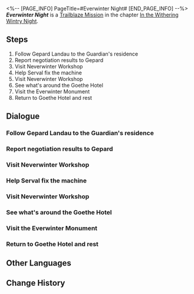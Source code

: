 <%-- [PAGE_INFO]
PageTitle=#Everwinter Night#
[END_PAGE_INFO] --%>
{{Stub|Dialogue.}}
{{Mission Infobox
|id            = 1010201
|title         = 
|image         = Mission Everwinter Night.png{{subst:void|<!--$UPLOAD:<<SpriteOutput/Chronicle/1010201.png>-<Mission Everwinter Night.png>-<Fate's Atlas Images>>-->}}
|type          = Trailblaze
|event_name    = 
|chapter       = In the Withering Wintry Night
|requirements  = [[Trailblaze Mission]] ''[[Travelers on a Winter Night]]'' completed
|summary       = From the Silvermane Guards, you have learned that the city named Belobog stands as the sole settlement in Jarilo-VI, serving as humanity's last bastion.<br />The Trailblazers meet the Supreme Guardian of Belobog, but their meeting takes an unexpected turn with an act of betrayal...
|characters    = March 7th; Serval; Trailblazer
|startLocation = [[Jarilo-VI]] - [[Administrative District]]
|world         = Jarilo-VI
|area          = Administrative District
|prev          = Travelers on a Winter Night
|next          = You Can Run, But You Can't Hide
|rewards       = Trailblaze EXP*600; Adventure Log*3; Condensed Aether*1; Credit*6,000
}}
'''''Everwinter Night''''' is a [[Trailblaze Mission]] in the chapter [[In the Withering Wintry Night]].

==Steps==
# Follow Gepard Landau to the Guardian's residence
# Report negotiation results to Gepard
# Visit Neverwinter Workshop
# Help Serval fix the machine
# Visit Neverwinter Workshop
# See what's around the Goethe Hotel
# Visit the Everwinter Monument
# Return to Goethe Hotel and rest

<!--
==Gameplay Notes==

--><!--
==Trial Character==

-->
==Dialogue==
{{Stub Dialogue}}
===Follow Gepard Landau to the Guardian's residence===
{{Mission Description|type=trailblaze|location=Administrative District|The bad news is that your buddy Sampo has abandoned you and left you to deal with Gepard Landau, the Silvermane Guard Captain, alone. The good news, however, is that the imposing soldier is actually quite flexible.<br />You successfully persuade Gepard by making him believe that you are from a world beyond the sky. He promises to escort you to the Supreme Guardian at Belobog.<br />Everything looked perfect... There's no reason for doubt, all you have to do is follow the Silvermane Guards.}}
{{Dialogue Start}}
:{{tx}}
{{Dialogue End}}

===Report negotiation results to Gepard===
{{Mission Description|type=trailblaze|location=Administrative District|update|The Supreme Guardian of Belobog is elegant and majestic. She speaks with precision and reveals nothing more than what is needed. You're not good at dealing with people like her.<br />Good thing the Guardian sees you as honored guests and has even arranged for your stay at a high-end hotel... You've decided: This is enough reason to fully place your trust in her.<br />All in all, the results of the negotiation were optimistic &mdash; but are they enough to put a smile on the stern Captain's face?}}
{{Dialogue Start}}
:{{tx}}
{{Dialogue End}}

===Visit Neverwinter Workshop===
{{Mission Description|type=trailblaze|location=Administrative District|update|The Captain's words linger: The steadfast Architects built this Towering Citadel. Belobog remains forever warm in the face of unrelenting cold...<br />His tone was strange, as if he was quoting a historical record, and made a deep impression on you... Hopefully, this doesn't ruin your enjoyment of the fancy hotel's fluffy mattress.<br />There's still some time before nightfall. Why don't you take a tour around the ancient city in the meantime?}}
{{Dialogue Start}}
:{{tx}}
{{Dialogue End}}

===Help Serval fix the machine===
{{Dialogue Start}}
:{{tx}}
{{Dialogue End}}

===Visit Neverwinter Workshop===
{{Dialogue Start}}
:{{tx}}
{{Dialogue End}}

===See what's around the Goethe Hotel===
{{Dialogue Start}}
:{{tx}}
{{Dialogue End}}

===Visit the Everwinter Monument===
{{Dialogue Start}}
:{{tx}}
{{Dialogue End}}

===Return to Goethe Hotel and rest===
{{Mission Description|type=trailblaze|location=Administrative District|update|After an entire day of sightseeing, you've got a complete understanding of the local culture and are just an appointment at Belobog's Administrative Department away from becoming its actual citizens.<br />It's getting late and not much more is happening on the streets. It's a good time to return to the Goethe Hotel and bring this so-far pleasant day to an end.}}
{{Dialogue Start}}
:{{tx}}
{{Dialogue End}}

==Other Languages==
{{Other Languages
|en   = Everwinter Night
|zhs  = 永冬城之夜
|zht  = 永冬城之夜
|ja   = 常冬の城の夜
|ko   = 영원한 겨울 성의 밤
|es   = Eterna noche invernal
|fr   = Nuit de l'Hiver éternel
|ru   = Ночь в городе вечнозимья
|th   = ค่ำคืนของเมืองแห่งความหนาวนิรันดร์
|vi   = Đêm Ở Thành Everwinter
|de   = Immerwinternacht
|id   = Malam Kota Salju Abadi
|pt   = Noite do Inverno Eterno
}}

==Change History==
{{Change History|1.0}}
